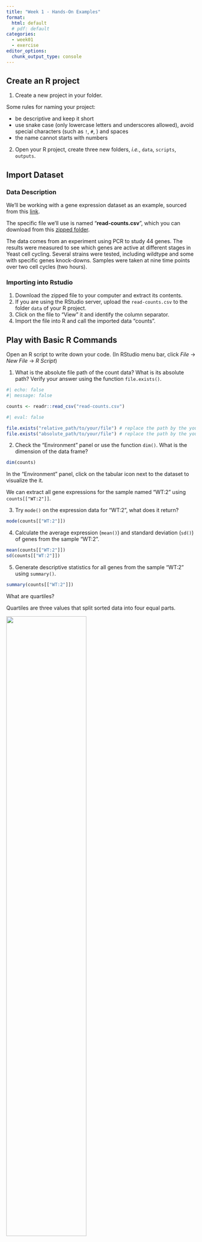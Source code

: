 ```yaml
---
title: "Week 1 - Hands-On Examples"
format: 
  html: default
  # pdf: default
categories: 
  - week01
  - exercise
editor_options: 
  chunk_output_type: console
---
```



## Create an R project

1. Create a new project in your folder.

Some rules for naming your project:  

- be descriptive and keep it short
- use snake case (only lowercase letters and underscores allowed), avoid special characters (such as `!`, `#`, ) and spaces
- the name cannot starts with numbers

2. Open your R project, create three new folders, *i.e.*, `data`, `scripts`, `outputs`.


## Import Dataset

### Data Description

We'll be working with a gene expression dataset as an example,
sourced from this [link](https://monashbioinformaticsplatform.github.io/r-more/).

The specific file we'll use is named "**read-counts.csv**",
which you can download from this
[zipped folder](https://monashbioinformaticsplatform.github.io/r-more/r-more-files.zip).


The data comes from an experiment using PCR to study 44 genes.
The results were measured to see which genes are active at different stages in Yeast cell cycling.
Several strains were tested, including wildtype and some with specific genes knock-downs.
Samples were taken at nine time points over two cell cycles (two hours).


### Importing into Rstudio

1. Download the zipped file to your computer and extract its contents.
2. If you are using the RStudio server, upload the `read-counts.csv` to the folder `data` of your R project.
3. Click on the file to "View" it and identify the column separator.
4. Import the file into R and call the imported data "counts".


## Play with Basic R Commands

Open an R script to write down your code. 
(In RStudio menu bar, click *File* -> *New File* -> *R Script*)

1. What is the absolute file path of the count data? What is its absolute path? Verify your answer using the function `file.exists()`.

```r
#| echo: false
#| message: false

counts <- readr::read_csv("read-counts.csv")
```

```r
#| eval: false

file.exists("relative_path/to/your/file") # replace the path by the yours
file.exists("absolute_path/to/your/file") # replace the path by the yours
```

2. Check the "Environment" panel or use the function `dim()`.
What is the dimension of the data frame?

```r
dim(counts)
```

In the "Environment" panel, click on the tabular icon next to the dataset to visualize the it.

We can extract all gene expressions for the sample named "WT:2" using `counts[["WT:2"]]`.

3. Try `mode()` on the expression data for "WT:2", what does it return?

```r
mode(counts[["WT:2"]])
```

4. Calculate the average expression (`mean()`) and standard deviation (`sd()`) of genes from the sample "WT:2".

```r
mean(counts[["WT:2"]])
sd(counts[["WT:2"]])
```

5. Generate descriptive statistics for all genes from the sample "WT:2" using `summary()`.

```r
summary(counts[["WT:2"]])
```

::: {.callout-tip title="Stats Time!"}
What are quartiles?

Quartiles are three values that split sorted data into four equal parts.

![](images/boxplot.png){width=65%}

(figure modified from this [source](https://www.google.com/url?sa=i&url=https%3A%2F%2Fcommons.wikimedia.org%2Fwiki%2FFile%3ABoxplot_vs_PDF.png&psig=AOvVaw3y4ZFGXe2JU0ypMGAEc2_i&ust=1734727102604000&source=images&cd=vfe&opi=89978449&ved=0CBQQjRxqFwoTCMDBxpfYtIoDFQAAAAAdAAAAABAE))

IQR (Interquartile range) = Q3 - Q1
:::


6. Generate a histogram for the "WT:2" sample using `hist()`. What does the distribution look like?

::: {.callout-tip title="Stats Time!"}
**Histograms** help us see how data is spread out.
They show how many data points fall into different ranges, or *bins*.
By looking at a histogram, we can quickly understand the shape of the data,
like if it’s skewed or has outliers.
It's a simple way to get an overview of your data.
:::

```r
hist(counts[["WT:2"]])
```

::: {.callout-tip title="Stats Time!"}
**log2 Transformation**

A log2 transformation compresses larger values more than smaller ones,
making the data less skewed.
Many biological data, like gene expression counts,
tend to have a highly skewed distribution with a long tail of large values.
The log2 transformation makes the distribution more symmetric and closer to normal, which is often desirable for statistical analysis
:::

```r
plot(
  x = counts[["WT:2"]], y = log2(counts[["WT:2"]]),
  xlab = "Original Scale", ylab = "log2 Scale",
  main = "Gene expression for the sample WT:2"
)
```

Re draw the histogram with the log2 transformed data,
what does the distribution look like now?

```r
hist(log2(counts[["WT:2"]]))
```


## Get Your First Quarto Report

Create a new Quarto document (*File* -> *New File* -> *Quarto Document*),
write all codes above and your observation for the questions in the document.
Then click the "Render" to generate your own report!

- Change something in your script Quarto and re-render it, is the report up-to-date?

To go further: 

- Where is your report stored?
- What should you do if you want the report be stored in a specified folder?
  => use a configuration file for Quarto.
  
Open a new text file and copy paste following code, save it as `_quarto.yml` in your project folder.

```r
project:
  output-dir: outputs/
```

Try "Render" again, now where is your report?


---

#### Good job! 👏👏 You've taken your first big steps into R, and you're off to a great start, keep it up! 


